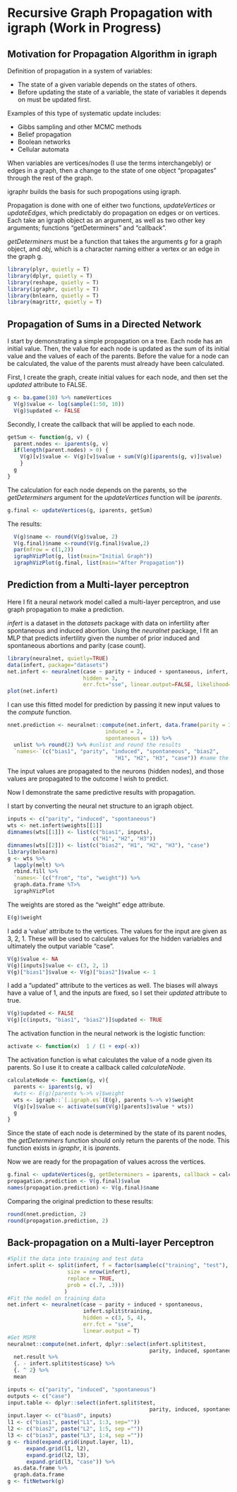 <!--
  %\VignetteIndexEntry{More igraph visualization with igraphr}
  %\VignetteEngine{knitr::rmarkdown}
  \usepackage[utf8]{inputenc}
-->

# Recursive Graph Propagation with igraph (Work in Progress)

## Motivation for Propagation Algorithm in igraph

Definition of propagation in a system of variables:

* The state of a given variable depends on the states of others.
* Before updating the state of a variable, the state of variables it depends on must be updated first. 

Examples of this type of systematic update includes:

* Gibbs sampling and other MCMC methods
* Belief propagation
* Boolean networks
* Cellular automata

When variables are vertices/nodes (I use the terms interchangebly) or edges in a graph, then a change to the state of one object "propagates" through the rest of the graph.

igraphr builds the basis for such propogations using igraph.

Propagation is done with one of either two functions, *updateVertices* or *updateEdges*, which predictably do propagation on edges or on vertices.  Each take an igraph object as an argument, as well as two other key arguments; functions "getDeterminers" and "callback".  

*getDeterminers* must be a function that takes the arguments *g* for a graph object, and *obj*, which is a character naming either a vertex or an edge in the graph g.

```r
library(plyr, quietly = T)
library(dplyr, quietly = T)
library(reshape, quietly = T)
library(igraphr, quietly = T)
library(bnlearn, quietly = T)
library(magrittr, quietly = T)
```

## Propagation of Sums in a Directed Network

I start by demonstrating a simple propagation on a tree.  Each node has an initial value.  Then, the value for each node is updated as the sum of its initial value and the values of each of the parents.  Before the value for a node can be calculated, the value of the parents must already have been calculated.

First, I create the graph, create initial values for each node, and then set the *updated* attribute to FALSE.  

```r
g <- ba.game(10) %>% nameVertices
  V(g)$value <- log(sample(1:50, 10))
  V(g)$updated <- FALSE
```

Secondly, I create the callback that will be applied to each node.

```r
getSum <- function(g, v) {
  parent.nodes <- iparents(g, v)
  if(length(parent.nodes) > 0) {
    V(g)[v]$value <- V(g)[v]$value + sum(V(g)[iparents(g, v)]$value)
    }
  g
}
```

The calculation for each node depends on the parents, so the *getDeterminers* argument for the *updateVertices* function will be *iparents*.

```r
g.final <- updateVertices(g, iparents, getSum)
```

The results:

```r
  V(g)$name <- round(V(g)$value, 2)
  V(g.final)$name <-round(V(g.final)$value,2)
  par(mfrow = c(1,2))
  igraphVizPlot(g, list(main="Initial Graph"))
  igraphVizPlot(g.final, list(main="After Propagation"))
```

## Prediction from a Multi-layer perceptron

Here I fit a neural network model called a multi-layer perceptron, and use graph propagation to make a prediction.

*infert* is a dataset in the *datasets* package with data on infertility after spontaneous and induced abortion.  Using the *neuralnet* package, I fit an MLP that predicts infertility given the number of prior induced and spontaneous abortions and parity (case count).

```r
library(neuralnet, quietly=TRUE)
data(infert, package="datasets")
net.infert <- neuralnet(case ~ parity + induced + spontaneous, infert,
                        hidden = 3,
                        err.fct="sse", linear.output=FALSE, likelihood=TRUE)
plot(net.infert)
```

I can use this fitted model for prediction by passing it new input values to the *compute* function.

```r
nnet.prediction <- neuralnet::compute(net.infert, data.frame(parity = 3, 
                               induced = 2, 
                               spontaneous = 1)) %>%
  unlist %>% round(2) %>% #unlist and round the results
  `names<-`(c("bias1", "parity", "induced", "spontaneous", "bias2",
                                  "H1", "H2", "H3", "case")) #name the variables
```

The input values are propagated to the neurons (hidden nodes), and those values are propagated to the outcome I wish to predict.

Now I demonstrate the same predictive results with propagation.

I start by converting the neural net structure to an igraph object.

```r
inputs <- c("parity", "induced", "spontaneous")
wts <- net.infert$weights[[1]]
dimnames(wts[[1]]) <- list(c("bias1", inputs),
                           c("H1", "H2", "H3"))
dimnames(wts[[2]]) <- list(c("bias2", "H1", "H2", "H3"), "case")
library(bnlearn)
g <- wts %>%
  lapply(melt) %>%
  rbind.fill %>%
  `names<-`(c("from", "to", "weight")) %>%
  graph.data.frame %T>%
  igraphVizPlot
```

The weights are stored as the "weight" edge attribute.

```r
E(g)$weight
```

I add a 'value' attribute to the vertices.  The values for the input are given as 3, 2, 1.  These will be used to calculate values for the hidden variables and ultimately the output variable "case". 

```r
V(g)$value <- NA
V(g)[inputs]$value <- c(3, 2, 1)
V(g)["bias1"]$value <- V(g)["bias2"]$value <- 1
```

I add a "updated" attribute to the vertices as well.  The biases will always have a value of 1, and the inputs are fixed, so I set their *updated* attribute to true.

```r
V(g)$updated <- FALSE
V(g)[c(inputs, "bias1", "bias2")]$updated <- TRUE
```

The activation function in the neural network is the logistic function:

```r
activate <- function(x)  1 / (1 + exp(-x))
```

The activation function is what calculates the value of a node given its parents.  So I use it to create a callback called *calculateNode*. 

```r
calculateNode <- function(g, v){
  parents <- iparents(g, v)
  #wts <- E(g)[parents %->% v]$weight
  wts <- igraph::`[.igraph.es`(E(g), parents %->% v)$weight
  V(g)[v]$value <- activate(sum(V(g)[parents]$value * wts)) 
  g
}
```

Since the state of each node is determined by the state of its parent nodes, the *getDeterminers* function should only return the parents of the node.  This function exists in *igraphr*, it is *iparents*.

Now we are ready for the propagation of values across the vertices.

```r
g.final <- updateVertices(g, getDeterminers = iparents, callback = calculateNode)
propagation.prediction <- V(g.final)$value
names(propagation.prediction) <- V(g.final)$name
```

Comparing the original prediction to these results:

```r
round(nnet.prediction, 2)
round(propagation.prediction, 2)
```

## Back-propagation on a Multi-layer Perceptron


```r
#Split the data into training and test data
infert.split <- split(infert, f = factor(sample(c("training", "test"), 
                   size = nrow(infert), 
                   replace = TRUE, 
                   prob = c(.7, .3)))
                  )
#Fit the model on training data
net.infert <- neuralnet(case ~ parity + induced + spontaneous, 
                        infert.split$training,
                        hidden = c(3, 5, 4), 
                        err.fct = "sse", 
                        linear.output = T)
#Get MSPR
neuralnet::compute(net.infert, dplyr::select(infert.split$test, 
                                             parity, induced, spontaneous)) %$%
  net.result %>%
  {. - infert.split$test$case} %>%
  {. ^ 2} %>%
  mean
```
 
```r
inputs <- c("parity", "induced", "spontaneous")
outputs <- c("case")
input.table <- dplyr::select(infert.split$test, 
                                             parity, induced, spontaneous)
input.layer <- c("bias0", inputs)
l1 <- c("bias1", paste("L1", 1:3, sep=""))
l2 <- c("bias2", paste("L2", 1:5, sep =""))
l3 <- c("bias3", paste("L3", 1:4, sep =""))
g <- rbind(expand.grid(input.layer, l1),
      expand.grid(l1, l2),
      expand.grid(l2, l3),
      expand.grid(l3, "case")) %>%
  as.data.frame %>%
  graph.data.frame
g <- fitNetwork(g)

```






